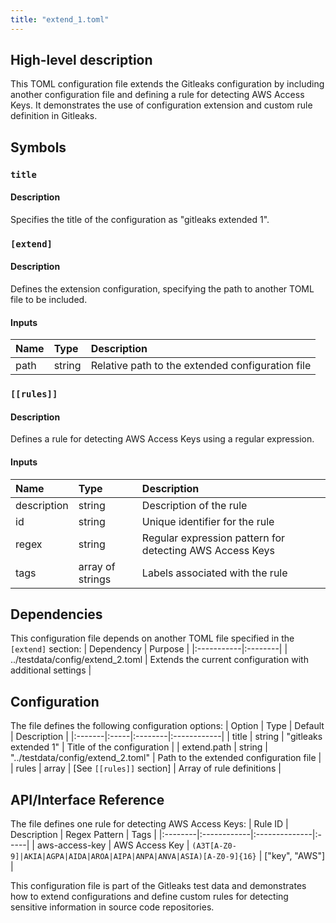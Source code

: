 ```yaml
---
title: "extend_1.toml"
---
```


## High-level description
This TOML configuration file extends the Gitleaks configuration by including another configuration file and defining a rule for detecting AWS Access Keys. It demonstrates the use of configuration extension and custom rule definition in Gitleaks.

## Symbols

### `title`
#### Description
Specifies the title of the configuration as "gitleaks extended 1".

### `[extend]`
#### Description
Defines the extension configuration, specifying the path to another TOML file to be included.

#### Inputs
| Name | Type | Description |
|:-----|:-----|:------------|
| path | string | Relative path to the extended configuration file |

### `[[rules]]`
#### Description
Defines a rule for detecting AWS Access Keys using a regular expression.

#### Inputs
| Name | Type | Description |
|:-----|:-----|:------------|
| description | string | Description of the rule |
| id | string | Unique identifier for the rule |
| regex | string | Regular expression pattern for detecting AWS Access Keys |
| tags | array of strings | Labels associated with the rule |

## Dependencies
This configuration file depends on another TOML file specified in the `[extend]` section:
| Dependency | Purpose |
|:-----------|:--------|
| ../testdata/config/extend_2.toml | Extends the current configuration with additional settings |

## Configuration
The file defines the following configuration options:
| Option | Type | Default | Description |
|:-------|:-----|:--------|:------------|
| title | string | "gitleaks extended 1" | Title of the configuration |
| extend.path | string | "../testdata/config/extend_2.toml" | Path to the extended configuration file |
| rules | array | [See `[[rules]]` section] | Array of rule definitions |

## API/Interface Reference
The file defines one rule for detecting AWS Access Keys:
| Rule ID | Description | Regex Pattern | Tags |
|:--------|:------------|:--------------|:-----|
| aws-access-key | AWS Access Key | `(A3T[A-Z0-9]|AKIA|AGPA|AIDA|AROA|AIPA|ANPA|ANVA|ASIA)[A-Z0-9]{16}` | ["key", "AWS"] |

This configuration file is part of the Gitleaks test data and demonstrates how to extend configurations and define custom rules for detecting sensitive information in source code repositories.